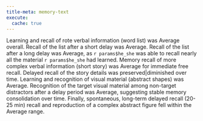 ```yaml
---
title-meta: memory-text
execute:
  cache: true
---
```


Learning and recall of rote verbal information (word list) was Average overall.
Recall of the list after a short delay was Average. Recall of the list after a
long delay was Average, as `r params$he_she` was able to recall nearly all the
material `r params$he_she` had learned. Memory recall of more complex verbal
information (short story) was Average for immediate free recall. Delayed recall
of the story details was preserved|diminished over time. Learning and
recognition of visual material (abstract shapes) was Average. Recognition of the
target visual material among non-target distractors after a delay period was
Average, suggesting stable memory consolidation over time. Finally, spontaneous,
long-term delayed recall (20-25 min) recall and reproduction of a complex
abstract figure fell within the Average range.

<!-- glue -->
